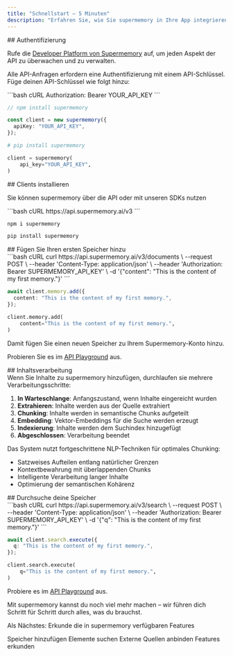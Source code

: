 ```yaml
---
title: "Schnellstart – 5 Minuten"
description: "Erfahren Sie, wie Sie supermemory in Ihre App integrieren"
---
```


<div id="authentication">
  ## Authentifizierung
</div>

Rufe die [Developer Platform von Supermemory](https://console.supermemory.ai) auf, um jeden Aspekt der API zu überwachen und zu verwalten.

Alle API-Anfragen erfordern eine Authentifizierung mit einem API-Schlüssel. Füge deinen API-Schlüssel wie folgt hinzu:

<CodeGroup>
  ```bash cURL
  Authorization: Bearer YOUR_API_KEY
  ```

  ```typescript Typescript
  // npm install supermemory

  const client = new supermemory({
    apiKey: "YOUR_API_KEY",
  });
  ```

  ```python Python
  # pip install supermemory

  client = supermemory(
      api_key="YOUR_API_KEY",
  )
  ```
</CodeGroup>

<div id="installing-the-clients">
  ## Clients installieren
</div>

Sie können supermemory über die API oder mit unseren SDKs nutzen

<CodeGroup>
  ```bash cURL
  https://api.supermemory.ai/v3
  ```

  ```bash Typescript
  npm i supermemory
  ```

  ```bash Python
  pip install supermemory
  ```
</CodeGroup>

<div id="add-your-first-memory">
  ## Fügen Sie Ihren ersten Speicher hinzu
</div>

<CodeGroup>
  ```bash cURL
  curl https://api.supermemory.ai/v3/documents \
    --request POST \
    --header 'Content-Type: application/json' \
    --header 'Authorization: Bearer SUPERMEMORY_API_KEY' \
    -d '{"content": "This is the content of my first memory."}'
  ```

  ```typescript Typescript
  await client.memory.add({
    content: "This is the content of my first memory.",
  });
  ```

  ```python Python
  client.memory.add(
      content="This is the content of my first memory.",
  )
  ```
</CodeGroup>

Damit fügen Sie einen neuen Speicher zu Ihrem Supermemory-Konto hinzu.

Probieren Sie es im [API Playground](/de/api-reference/manage-memories/add-memory) aus.

<div id="content-processing">
  ## Inhaltsverarbeitung
</div>

<Accordion title="Verarbeitungsschritte" icon="sparkles">
  Wenn Sie Inhalte zu supermemory hinzufügen, durchlaufen sie mehrere Verarbeitungsschritte:

  1. **In Warteschlange**: Anfangszustand, wenn Inhalte eingereicht wurden
  2. **Extrahieren**: Inhalte werden aus der Quelle extrahiert
  3. **Chunking**: Inhalte werden in semantische Chunks aufgeteilt
  4. **Embedding**: Vektor-Embeddings für die Suche werden erzeugt
  5. **Indexierung**: Inhalte werden dem Suchindex hinzugefügt
  6. **Abgeschlossen**: Verarbeitung beendet
</Accordion>

<Accordion title="Erweitertes Chunking" icon="sparkles">
  Das System nutzt fortgeschrittene NLP-Techniken für optimales Chunking:

  * Satzweises Aufteilen entlang natürlicher Grenzen
  * Kontextbewahrung mit überlappenden Chunks
  * Intelligente Verarbeitung langer Inhalte
  * Optimierung der semantischen Kohärenz
</Accordion>

<div id="search-your-memories">
  ## Durchsuche deine Speicher
</div>

<CodeGroup>
  ```bash cURL
  curl https://api.supermemory.ai/v3/search \
    --request POST \
    --header 'Content-Type: application/json' \
    --header 'Authorization: Bearer SUPERMEMORY_API_KEY' \
    -d '{"q": "This is the content of my first memory."}'
  ```

  ```typescript Typescript
  await client.search.execute({
    q: "This is the content of my first memory.",
  });
  ```

  ```python Python
  client.search.execute(
      q="This is the content of my first memory.",
  )
  ```
</CodeGroup>

Probiere es im [API Playground](/de/api-reference/search-memories/search-memories) aus.

Mit supermemory kannst du noch viel mehr machen – wir führen dich Schritt für Schritt durch alles, was du brauchst.

Als Nächstes: Erkunde die in supermemory verfügbaren Features

<CardGroup cols={2}>
  <Card title="Speicher hinzufügen" icon="plus" href="/de/memory-api/creation">
    Speicher hinzufügen
  </Card>

  <Card title="Suchen und Filtern" icon="search" href="/de/memory-api/searching">
    Elemente suchen
  </Card>

  <Card title="Connectors und Sync" icon="plug" href="/de/memory-api/connectors">
    Externe Quellen anbinden
  </Card>

  <Card title="Features" icon="sparkles" href="/de/memory-api/features">
    Features erkunden
  </Card>
</CardGroup>